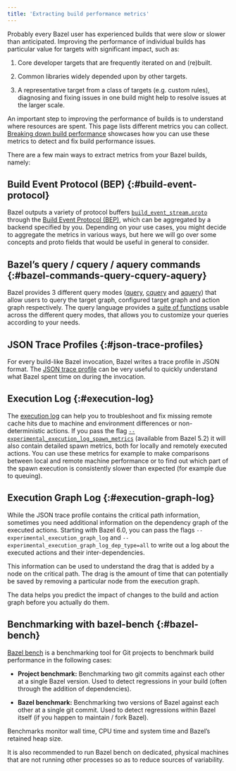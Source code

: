 ```yaml
---
title: 'Extracting build performance metrics'
---
```


Probably every Bazel user has experienced builds that were slow or slower than
anticipated. Improving the performance of individual builds has particular value
for targets with significant impact, such as:

1. Core developer targets that are frequently iterated on and (re)built.

2. Common libraries widely depended upon by other targets.

3. A representative target from a class of targets (e.g. custom rules),
  diagnosing and fixing issues in one build might help to resolve issues at the
  larger scale.

An important step to improving the performance of builds is to understand where
resources are spent. This page lists different metrics you can collect.
[Breaking down build performance](/versions/7.3.0/configure/build-performance-breakdown) showcases
how you can use these metrics to detect and fix build performance issues.

There are a few main ways to extract metrics from your Bazel builds, namely:

## Build Event Protocol (BEP) {:#build-event-protocol}

Bazel outputs a variety of protocol buffers
[`build_event_stream.proto`](https://github.com/bazelbuild/bazel/blob/master/src/main/java/com/google/devtools/build/lib/buildeventstream/proto/build_event_stream.proto)
through the [Build Event Protocol (BEP)](/versions/7.3.0/remote/bep), which
can be aggregated by a backend specified by you. Depending on your use cases,
you might decide to aggregate the metrics in various ways, but here we will go
over some concepts and proto fields that would be useful in general to consider.

## Bazel’s query / cquery / aquery commands {:#bazel-commands-query-cquery-aquery}

Bazel provides 3 different query modes ([query](/versions/7.3.0/query/quickstart),
[cquery](/versions/7.3.0/query/cquery) and [aquery](/versions/7.3.0/query/aquery)) that allow users
to query the target graph, configured target graph and action graph
respectively. The query language provides a
[suite of functions](/versions/7.3.0/query/language#functions) usable across the different
query modes, that allows you to customize your queries according to your needs.

## JSON Trace Profiles {:#json-trace-profiles}

For every build-like Bazel invocation, Bazel writes a trace profile in JSON
format. The [JSON trace profile](/versions/7.3.0/advanced/performance/json-trace-profile) can
be very useful to quickly understand what Bazel spent time on during the
invocation.

## Execution Log {:#execution-log}

The [execution log](/versions/7.3.0/remote/cache-remote) can help you to troubleshoot and fix
missing remote cache hits due to machine and environment differences or
non-deterministic actions. If you pass the flag
[`--experimental_execution_log_spawn_metrics`](/versions/7.3.0/reference/command-line-reference#flag--experimental_execution_log_spawn_metrics)
(available from Bazel 5.2) it will also contain detailed spawn metrics, both for
locally and remotely executed actions. You can use these metrics for example to
make comparisons between local and remote machine performance or to find out
which part of the spawn execution is consistently slower than expected (for
example due to queuing).

## Execution Graph Log {:#execution-graph-log}

While the JSON trace profile contains the critical path information, sometimes
you need additional information on the dependency graph of the executed actions.
Starting with Bazel 6.0, you can pass the flags
`--experimental_execution_graph_log` and
`--experimental_execution_graph_log_dep_type=all` to write out a log about the
executed actions and their inter-dependencies.

This information can be used to understand the drag that is added by a node on
the critical path. The drag is the amount of time that can potentially be saved
by removing a particular node from the execution graph.

The data helps you predict the impact of changes to the build and action graph
before you actually do them.

## Benchmarking with bazel-bench {:#bazel-bench}

[Bazel bench](https://github.com/bazelbuild/bazel-bench) is a
benchmarking tool for Git projects to benchmark build performance in the
following cases:

* **Project benchmark:** Benchmarking two git commits against each other at a
 single Bazel version. Used to detect regressions in your build (often through
 the addition of dependencies).

* **Bazel benchmark:** Benchmarking two versions of Bazel against each other at
 a single git commit. Used to detect regressions within Bazel itself (if you
 happen to maintain / fork Bazel).

Benchmarks monitor wall time, CPU  time and system time and Bazel’s retained
heap size.

It is also recommended to run Bazel bench on dedicated, physical machines that
are not running other processes so as to reduce sources of variability.
